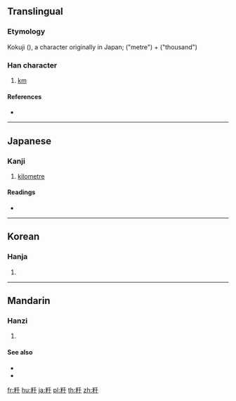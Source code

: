 {{character info/new}}
==Translingual==
===Etymology===
{{qualifier|[[Japanese]]}} Kokuji ({{ja-l|国字}}), a character originally in Japan; {{ja-l|米}} ("metre") + {{ja-l|千}} ("thousand")

===Han character===
{{Han char|rn=119|rad=米|as=03|sn=9|four=92940|canj=FDHJ}}

# [[km]]

====References====
* {{Han ref|kx=0907.051|dkj=26858|hdz=53142.011|uh=7C81|ud=31873|bh=D049|bd=53321}}

----

==Japanese==

===Kanji===
{{ja-kanji|grade=|rs=米03}}

# [[kilometre]]

====Readings====
* {{ja-readings|on=|kun=[[キロメートル]] (kiromētoru)}}

----

==Korean==

===Hanja===
{{ko-hanja|hangeul=[[천]]|eumhun=|rv=cheon|mr=ch'ŏn|y=chen}}

# {{defn|lang=ko|sort=米03}}

----

==Mandarin==

===Hanzi===
{{cmn-hanzi|pin=[[qiān]] ([[qian1]])|wg=ch'ien<sup>1</sup>}}

# {{defn|lang=cmn|sort=米03}}

====See also====
* {{l|cmn|千米}}
* {{l|cmn|公里}}

[[fr:粁]]
[[hu:粁]]
[[ja:粁]]
[[pl:粁]]
[[th:粁]]
[[zh:粁]]